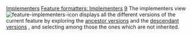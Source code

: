 [[Property:title|Implementers]]
[[Property:link_title|Feature formatters: Implementers]]
[[Property:weight|9]]
The implementers view  [[Image:feature-implementers-icon]]  displays all the different versions of the current feature by exploring the [[Ancestor versions|ancestor versions]]  and the [[Descendant versions|descendant versions]] , and selecting among those the ones which are not inherited. 

{{seealso| '''See Also''' <br/>
[[Ancestor versions|Ancestor versions]]  <br/>
[[Descendant versions|Descendant versions]]  }}




